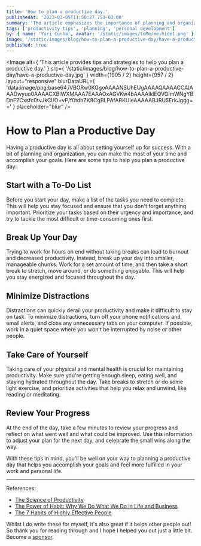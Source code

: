 ```yaml
---
title: 'How to plan a productive day.'
publishedAt: '2023-03-05T11:50:27.751-03:00'
summary: 'The article emphasizes the importance of planning and organization to achieve productivity and success in both work and personal life. It also provides references to related resources for further reading.'
tags: ['productivity tips', 'planning', 'personal development']
by: { name: 'Yuri Cunha', avatar: '/static/images/toMe/me-hide1.png' }
image: '/static/images/blog/how-to-plan-a-productive-day/have-a-productive-day.jpg'
published: true
---
```


<Image
  alt={
    'This article provides tips and strategies to help you plan a productive day.'
  }
  src={
    '/static/images/blog/how-to-plan-a-productive-day/have-a-productive-day.jpg'
  }
  width={1905 / 2}
  height={957 / 2}
  layout="responsive"
  blurDataURL={
    'data:image/png;base64,iVBORw0KGgoAAAANSUhEUgAAAAQAAAACCAIAAADwyuo0AAAACXBIWXMAAA7EAAAOxAGVKw4bAAAAIklEQVQImWNgYBDnFZCxsfc0tvJkCI/O+vP/f0tdhZK8CgBLPAfARKUieAAAAABJRU5ErkJggg=='
  }
  placeholder="blur"
/>

# How to Plan a Productive Day

Having a productive day is all about setting yourself up for success. With a bit of planning and organization, you can make the most of your time and accomplish your goals. Here are some tips to help you plan a productive day:

## Start with a To-Do List

Before you start your day, make a list of the tasks you need to complete. This will help you stay focused and ensure that you don't forget anything important. Prioritize your tasks based on their urgency and importance, and try to tackle the most difficult or time-consuming ones first.

## Break Up Your Day

Trying to work for hours on end without taking breaks can lead to burnout and decreased productivity. Instead, break up your day into smaller, manageable chunks. Work for a set amount of time, and then take a short break to stretch, move around, or do something enjoyable. This will help you stay energized and focused throughout the day.

## Minimize Distractions

Distractions can quickly derail your productivity and make it difficult to stay on task. To minimize distractions, turn off your phone notifications and email alerts, and close any unnecessary tabs on your computer. If possible, work in a quiet space where you won't be interrupted by noise or other people.

## Take Care of Yourself

Taking care of your physical and mental health is crucial for maintaining productivity. Make sure you're getting enough sleep, eating well, and staying hydrated throughout the day. Take breaks to stretch or do some light exercise, and prioritize activities that help you relax and unwind, like reading or meditating.

## Review Your Progress

At the end of the day, take a few minutes to review your progress and reflect on what went well and what could be improved. Use this information to adjust your plan for the next day, and celebrate the small wins along the way.

With these tips in mind, you'll be well on your way to planning a productive day that helps you accomplish your goals and feel more fulfilled in your work and personal life.

---

References:

- [The Science of Productivity](https://www.youtube.com/watch?v=lHfjvYzr-3g)
- [The Power of Habit: Why We Do What We Do in Life and Business](https://www.goodreads.com/book/show/12609433-the-power-of-habit)
- [The 7 Habits of Highly Effective People](https://www.goodreads.com/book/show/36072.The_7_Habits_of_Highly_Effective_People)

<Aside type={'positive'} title={'Thank you very much for reading!'}>
  Whilst I do write these for myself, it's also great if it helps other people
  out! So thank you for reading through and I hope I helped you out just a
  little bit. Become a
  <a href="https://github.com/sponsors/isyuricunha"> sponsor</a>.
</Aside>
